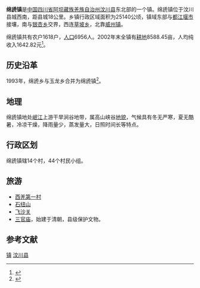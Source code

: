 '''绵虒镇'''是[[中华人民共和国|中国]][[四川省|四川省]][[阿坝藏族羌族自治州|阿坝藏族羌族自治州]][[汶川县|汶川县]]东北部的一个镇。绵虒镇位于汶川县城西南，距县城18公里。乡镇行政区域面积为25140公顷，镇域东部与[[都江堰市|都江堰市]]接壤，南与[[银杏乡|银杏乡]]交界，西连[[草坡乡|草坡乡]]，北靠[[威州镇_(汶川县)|威州镇]]。

绵虒镇共有农户1618户，[[人口|人口]]6956人。2002年末全镇有[[耕地|耕地]]8588.45亩，人均纯收入1642.82元<ref> {{cite web |url=http://www.wenchuan.net/Article/ShowArticle.asp?ArticleID=8 |title=绵虒镇 |accessdate=2008-05-13 |date=2007-06-20 |publisher=汶川信息港 |language=zh-hans }}{{dead link|date=2018年4月 |bot=InternetArchiveBot |fix-attempted=yes }}</ref>。

== 历史沿革 ==
1993年，绵虒乡与玉龙乡合并为绵虒镇<ref> {{cite web |url=http://www.scjgxx.gov.cn/company/mobon5/index.asp?ep_id=13562 |title=汶川县绵虒镇人民政府 |accessdate=2008-05-13 |publisher=四川机构编制网 |language=zh-hans }}{{dead link|date=2018年4月 |bot=InternetArchiveBot |fix-attempted=yes }}</ref>。

== 地理 ==
绵虒镇地处[[岷江|岷江]]上游干旱涧谷地带，属高山峡谷[[地貌|地貌]]，气候具有冬无严寒，夏无酷暑，冷凉干燥，降雨量少，蒸发量大，日照时间长等特点。

== 行政区划 ==
绵虒镇辖14个村，44个村民小组。

== 旅游 ==
* [[西羌第一村|西羌第一村]]
* [[石纽山|石纽山]] 
* [[飞沙关|飞沙关]] 
* [[三官庙|三官庙]]，始建于清朝，县级保护文物。

==参考文献==
{{Reflist}}

{{汶川县行政区划}}
[[Category:汶川县行政区划|镇]]
[[Category:阿坝建制镇|汶川县]]